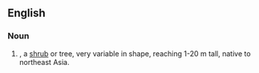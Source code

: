 ==English==

===Noun===
{{en-noun|head=[[Chinese]] [[juniper]]}}
{{wikipedia}}

# {{taxlink|Juniperus chinensis|species}}, a [[shrub]] or tree, very variable in shape, reaching 1-20 m tall, native to northeast Asia.